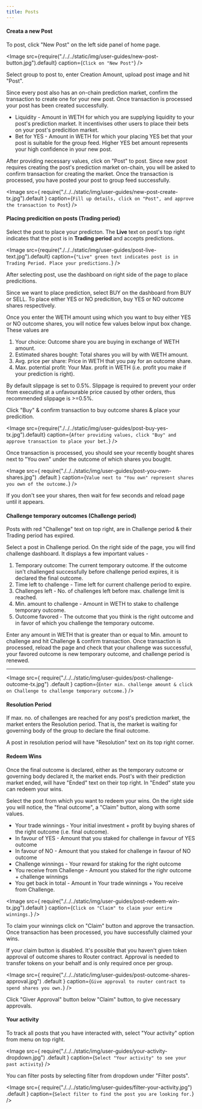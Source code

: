 ```yaml
---
title: Posts
---
```



#### Creata a new Post

To post, click "New Post" on the left side panel of home page.

<Image
	src={require("./../../static/img/user-guides/new-post-button.jpg").default}
	caption={`Click on "New Post"`}
/>

Select group to post to, enter Creation Amount, upload post image and hit "Post". <br/>

Since every post also has an on-chain prediction market, confirm the transaction to create one for your new post. Once transaction is processed your post has
been created successfully.

-   Liquidity - Amount in WETH for which you are supplying liquidity to your post's prediction market. It incentivises other users to place their bets on your post's predicition market.
-   Bet for YES - Amount in WETH for which your placing YES bet that your post is suitable for the group feed. Higher YES bet amount represents your high confidence in your new post.

After providing necessary values, click on "Post" to post. Since new post requires creating the post's prediction market on-chain, you will be asked to confirm transaction for creating the market. Once the transaction is processed, you have posted your post to group feed successfully.

<Image
	src={
		require("./../../static/img/user-guides/new-post-create-tx.jpg").default
	}
	caption={`Fill up details, click on "Post", and approve the transaction to Post`}
/>

#### Placing predicition on posts (Trading period)

Select the post to place your predicton. The **Live** text on post's top right indicates that the post is in **Trading period** and accepts predictions.

<Image
	src={require("./../../static/img/user-guides/post-live-text.jpg").default}
	caption={`"Live" green text indicates post is in Trading Period. Place your predictions.`}
/>

After selecting post, use the dashboard on right side of the page to place predicitions.

Since we want to place prediction, select BUY on the dashboard from BUY or SELL. To place either YES or NO predicition, buy YES or NO outcome shares respectively.

Once you enter the WETH amount using which you want to buy either YES or NO outcome shares, you will notice few values below input box change. These values are <br/>

1. Your choice: Outcome share you are buying in exchange of WETH amount.
2. Estimated shares bought: Total shares you will by with WETH amount.
3. Avg. price per share: Price in WETH that you pay for an outcome share.
4. Max. potential profit: Your Max. profit in WETH (i.e. profit you make if your prediction is right).

By default slippage is set to 0.5%. Slippage is required to prevent your order from executing at a unfavourable price caused by other orders,
thus recommended slippage is >=0.5%.

Click "Buy" & confirm transaction to buy outcome shares & place your predicition.

<Image
	src={require("./../../static/img/user-guides/post-buy-yes-tx.jpg").default}
	caption={`After providing values, click "Buy" and approve transaction to place your bet.`}
/>

Once transaction is processed, you should see your recently bought shares next to "You own" under the outcome of which shares you bought.

<Image
	src={
		require("./../../static/img/user-guides/post-you-own-shares.jpg")
			.default
	}
	caption={`Value next to "You own" represent shares you own of the outcome.`}
/>

If you don't see your shares, then wait for few seconds and reload page until it appears.

#### Challenge temporary outcomes (Challenge period)

Posts with red "Challenge" text on top right, are in Challenge period & their Trading period has expired.

Select a post in Challenge period. On the right side of the page, you will find challenge dashboard. It displays a few important values -

1. Temporary outcome: The current temporary outcome. If the outcome isn't challenged successfully before challenge period expires, it is declared the final outcome.
2. Time left to challenge - Time left for current challenge period to expire.
3. Challenges left - No. of challenges left before max. challenge limit is reached.
4. Min. amount to challenge - Amount in WETH to stake to challenge temporary outcome.
5. Outcome favored - The outcome that you think is the right outcome and in favor of which you challenge the temporary outcome.

Enter any amount in WETH that is greater than or equal to Min. amount to challenge and hit Challenge & confirm transaction.
Once transaction is processed, reload the page and check that your challenge was successful, your favored outcome is new
temporary outcome, and challenge period is renewed.

---

<Image
	src={
		require("./../../static/img/user-guides/post-challenge-outcome-tx.jpg")
			.default
	}
	caption={`Enter min. challenge amount & click on Challenge to challenge temporary outcome.`}
/>

#### Resolution Period

If max. no. of challenges are reached for any post's prediction market, the market enters the Resolution period. That is, the market is waiting for governing body of the group to declare the final outcome.

A post in resolution period will have "Resolution" text on its top right corner.

#### Redeem Wins

Once the final outcome is declared, either as the temporary outcome or governing body declared it, the market ends. Post's with their prediction market ended, will have "Ended" text on their top right. In "Ended" state you can redeem your wins.

Select the post from which you want to redeem your wins. On the right side you will notice, the "final outcome", a "Claim" button, along with some values.

-   Your trade winnings - Your initial investment + profit by buying shares of the right outcome (i.e. final outcome).
-   In favour of YES - Amount that you staked for challenge in favour of YES outcome
-   In favour of NO - Amount that you staked for challenge in favour of NO outcome
-   Challenge winnings - Your reward for staking for the right outcome
-   You receive from Challenge - Amount you staked for the righr outcome + challenge winnings
-   You get back in total - Amount in Your trade winnings + You receive from Challenge.

<Image
	src={
		require("./../../static/img/user-guides/post-redeem-win-tx.jpg").default
	}
	caption={`Click on "Claim" to claim your entire winnings.`}
/>

To claim your winnings click on "Claim" button and approve the transaction. Once transaction has been processed, you have successfully claimed your wins.

If your claim button is disabled. It's possible that you haven't given token approval of outcome shares to Router contract. Approval is needed to transfer tokens on your behalf and is only required once per group.

<Image
	src={
		require("./../../static/img/user-guides/post-outcome-shares-approval.jpg")
			.default
	}
	caption={`Give approval to router contract to spend shares you own.`}
/>

Click "Giver Approval" button below "Claim" button, to give necessary approvals.

#### Your activity

To track all posts that you have interacted with, select "Your activity" option from menu on top right.

<Image
	src={
		require("./../../static/img/user-guides/your-activity-dropdown.jpg")
			.default
	}
	caption={`Select "Your activity" to see your past activity`}
/>

You can filter posts by selecting filter from dropdown under "Filter posts".

<Image
	src={
		require("./../../static/img/user-guides/filter-your-activity.jpg")
			.default
	}
	caption={`Select filter to find the post you are looking for.`}
/>
